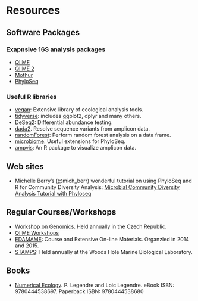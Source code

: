 # Resources

## Software Packages

### Exapnsive 16S analysis packages
* [QIIME](http://qiime.org)
* [QIIME 2](https://qiime2.org)
* [Mothur](https://www.mothur.org)
* [PhyloSeq](https://joey711.github.io/phyloseq/)

### Useful R libraries
* [vegan](https://cran.r-project.org/web/packages/vegan/index.html): Extensive library of ecological analysis tools.
* [tidyverse](http://tidyverse.org): includes ggplot2, dplyr and many others.
* [DeSeq2](https://bioconductor.org/packages/release/bioc/html/DESeq2.html): Differential abundance testing.
* [dada2](https://github.com/benjjneb/dada2). Resolve sequence variants from amplicon data.
* [randomForest](https://bioconductor.org/packages/release/bioc/html/DESeq2.html): Perform random forest analysis on a data frame.
* [microbiome](https://github.com/microbiome/microbiome). Useful extensions for PhyloSeq.
* [ampvis](http://madsalbertsen.github.io/ampvis/): An R package to visualize amplicon data. 


## Web sites

* Michelle Berry's (@mich_berr) wonderful tutorial on using PhyloSeq and R for Community Diversity Analysis: [Microbial Community Diversity Analysis Tutorial with Phyloseq](http://deneflab.github.io/MicrobeMiseq/demos/mothur_2_phyloseq.html)


## Regular Courses/Workshops

* [Workshop on Genomics](http://evomics.org). Held annually in the Czech Republic.
* [QIIME Workshops](https://workshops.qiime.org)
* [EDAMAME](http://www.edamamecourse.org/docs/index.html): Course and Extensive On-line Materials. Organzied in 2014 and 2015.
* [STAMPS](https://stamps.mbl.edu): Held annually at the Woods Hole Marine Biological Laboratory.

## Books

* [Numerical Ecology](https://www.elsevier.com/books/numerical-ecology/legendre/978-0-444-53868-0?start_rank=1&sortby=sortByDateDesc&cat0=environmental-science&cat1=ecology&cat2=statistical-ecology). P. Legendre and Loic Legendre. eBook ISBN: 9780444538697. Paperback ISBN: 9780444538680
